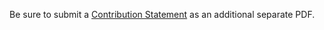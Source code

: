 Be sure to submit a [Contribution Statement](/assignments/#contribution-statements) as an additional separate PDF.
